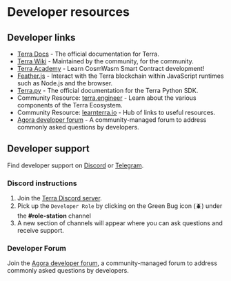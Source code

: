 # Developer resources

## Developer links

- [Terra Docs](https://terradocs.money/) - The official documentation for Terra.
- [Terra Wiki](https://terrawiki.org/) - Maintained by the community, for the community.
- [Terra Academy](https://academy.terra.money/) - Learn CosmWasm Smart Contract development!
- [Feather.js](https://terradocs.money//develop/feather-js) - Interact with the Terra blockchain within JavaScript runtimes such as Node.js and the browser.
- [Terra.py](https://terra-money.github.io/terra.py/) - The official documentation for the Terra Python SDK.
- Community Resource: [terra.engineer](https://terra.engineer/) - Learn about the various components of the Terra Ecosystem.
- Community Resource: [learnterra.io](https://learnterra.io/developers/) - Hub of links to useful resources.
- [Agora developer forum](https://agora.terra.money/c/developer/20) - A community-managed forum to address commonly asked questions by developers.

## Developer support

Find developer support on [Discord](https://terra.sc/discord) or [Telegram](https://t.me/+gCxCPohmVBkyNDRl).

### Discord instructions

1. Join the [Terra Discord server](https://terra.sc/discord).
2. Pick up the `Developer Role` by clicking on the Green Bug icon (🪲) under the **#role-station** channel
3. A new section of channels will appear where you can ask questions and receive support.

### Developer Forum

Join the [Agora developer forum](https://agora.terra.money/c/developer/20), a community-managed forum to address commonly asked questions by developers.
